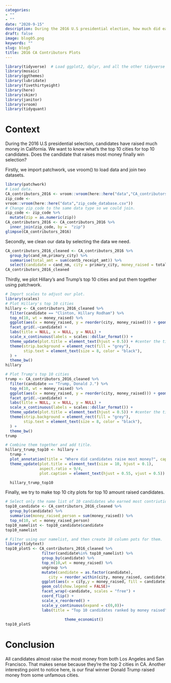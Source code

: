 ```yaml
---
categories:
- ""
- ""
date: "2020-9-15"
description: During the 2016 U.S presidential election, how much did each candidate raise in each city of California?
draft: false
image: blog05.png
keywords: ""
slug: blog5
title: 2016 CA Contributors Plots
---
```




```r
library(tidyverse)  # Load ggplot2, dplyr, and all the other tidyverse packages
library(mosaic)
library(ggthemes)
library(lubridate)
library(fivethirtyeight)
library(here)
library(skimr)
library(janitor)
library(vroom)
library(tidyquant)
```

# Context 

During the 2016 U.S presidential selection, candidates have raised much money in California. We want to know what's the top 10 cities for top 10 candidates. Does the candidate that raises most money finally win selection?

Firstly, we import patchwork, use vroom() to load data and join two datasets.

```r
library(patchwork)
# Load data.
CA_contributors_2016 <- vroom::vroom(here::here("data","CA_contributors_2016.csv"))
zip_code <-
vroom::vroom(here::here("data","zip_code_database.csv"))
# Change zip_code to the same data type so we could join.
zip_code <- zip_code %>% 
  mutate(zip = as.numeric(zip))
CA_contributors_2016 <- CA_contributors_2016 %>% 
  inner_join(zip_code, by =  "zip")
glimpse(CA_contributors_2016)
```

Secondly, we clean our data by selecting the data we need.
```r
CA_contributors_2016_cleaned <- CA_contributors_2016 %>%
  group_by(cand_nm,primary_city) %>% 
  summarise(total_amt = sum(contb_receipt_amt)) %>% 
  select(candidate = cand_nm, city = primary_city, money_raised = total_amt)
CA_contributors_2016_cleaned
```

Thirdly, we plot Hillary's and Trump's top 10 cities and put them together using patchwork.
```r
# Import scales to adjust our plot.
library(scales)
# Plot Hillary's top 10 cities
hillary <- CA_contributors_2016_cleaned %>%
  filter(candidate == "Clinton, Hillary Rodham") %>%
  top_n(10, wt = money_raised) %>% 
  ggplot(aes(x = money_raised, y = reorder(city, money_raised))) + geom_col(fill = "dodgerblue3") +   
  facet_grid(.~candidate) +
  labs(title = NULL, x = NULL, y = NULL) +
  scale_x_continuous(labels = scales::dollar_format()) + 
  theme_update(plot.title = element_text(hjust = 0.5)) + #center the title
  theme(strip.background = element_rect(fill = "grey"), 
        stip.text = element_text(size = 8, color = "black"),
  ) + 
  theme_bw()
hillary

# Plot Trump's top 10 cities 
trump <- CA_contributors_2016_cleaned %>%
  filter(candidate == "Trump, Donald J.") %>%
  top_n(10, wt = money_raised) %>% 
  ggplot(aes(x = money_raised, y = reorder(city, money_raised))) + geom_col(fill = "brown3") +   
  facet_grid(.~candidate) +
  labs(title = NULL, x = NULL, y = NULL) +
  scale_x_continuous(labels = scales::dollar_format()) + 
  theme_update(plot.title = element_text(hjust = 0.5)) + #center the title
  theme(strip.background = element_rect(fill = "grey"), 
        stip.text = element_text(size = 8, color = "black"),
  ) + 
  theme_bw()
trump

```
```r
# Combine them together and add title.
hillary_trump_top10 <- hillary + 
  trump +
  plot_annotation(title = "Where did candidates raise most money?", caption = "Amount Raised") 
  theme_update(plot.title = element_text(size = 10, hjust = 0.1),
               aspect.ratio = 9/4,
               plot.caption = element_text(hjust = 0.55, vjust = 0.5))

  hillary_trump_top10

```  
Finally, we try to make top 10 city plots for top 10 amount raised candidates.
```r
# Select only the name list of 10 candidates who earned most contriution. 
top10_candidate <- CA_contributors_2016_cleaned %>% 
  group_by(candidate) %>% 
  summarise(money_raised_person = sum(money_raised)) %>% 
  top_n(10, wt = money_raised_person) 
top10_namelist <- top10_candidate$candidate
top10_namelist

# Filter using our namelist, and then create 10 column pots for them.
library(tidytext)
top10_plotS <- CA_contributors_2016_cleaned %>% 
                filter(candidate%in% top10_namelist) %>% 
                group_by(candidate) %>% 
                top_n(10,wt = money_raised) %>% 
                ungroup %>% 
                mutate(candidate = as.factor(candidate),
                   city = reorder_within(city, money_raised, candidate)) %>%
                ggplot(aes(x = city,y = money_raised, fill = candidate))+
                geom_col(show.legend = FALSE)+
                facet_wrap(~candidate, scales = "free") +
                coord_flip() +
                scale_x_reordered() +
                scale_y_continuous(expand = c(0,0))+ 
                labs(title = "Top 10 candidates ranked by money raised",x=NULL,y=NULL)+
                          
                          theme_economist()
top10_plotS

```

# Conclusion 

All candidates almost raise the most money from both Los Angeles and San Francisco. That makes sense because they're the top 2 cities in CA. Another interesting point to notice here, is our final winner Donald Trump raised money from some unfamous cities.